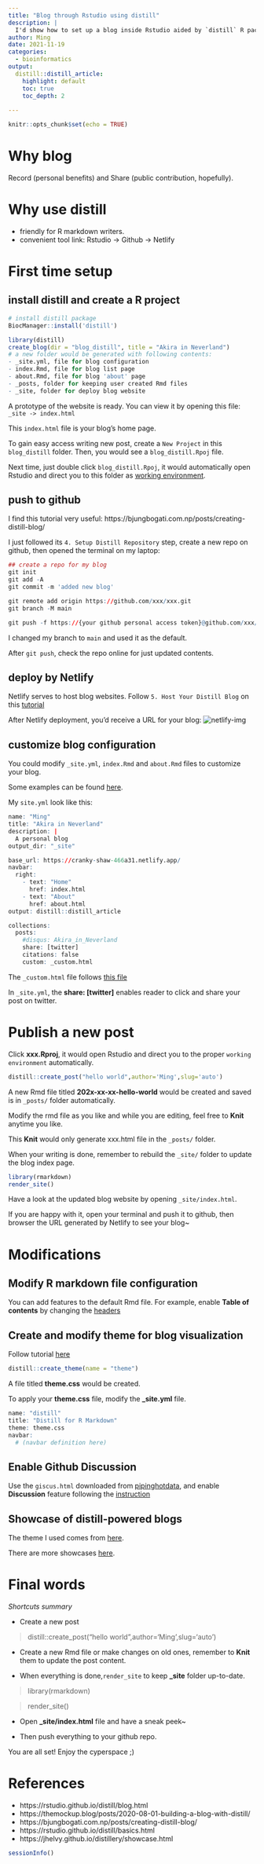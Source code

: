 ```yaml
---
title: "Blog through Rstudio using distill"
description: |
  I'd show how to set up a blog inside Rstudio aided by `distill` R package, sync blog contents and configurations to Github, and deploy blog on Netlify.
author: Ming
date: 2021-11-19
categories:
  - bioinformatics
output:
  distill::distill_article:
    highlight: default
    toc: true
    toc_depth: 2
    
---
```



```r
knitr::opts_chunk$set(echo = TRUE)
```

# Why blog
Record (personal benefits) and Share (public contribution, hopefully).


# Why use distill
- friendly for R markdown writers.
- convenient tool link: Rstudio -> Github -> Netlify

# First time setup

## install distill and create a R project

```r
# install distill package
BiocManager::install('distill')

library(distill)
create_blog(dir = "blog_distill", title = "Akira in Neverland")
# a new folder would be generated with following contents:
- _site.yml, file for blog configuration
- index.Rmd, file for blog list page
- about.Rmd, file for blog 'about' page
- _posts, folder for keeping user created Rmd files 
- _site, folder for deploy blog website
```



A prototype of the website is ready. 
You can view it by opening this file: `_site -> index.html`

This `index.html` file is your blog's home page.

To gain easy access writing new post, create a `New Project` in this `blog_distill` folder. Then, you would see a `blog_distill.Rpoj` file.

Next time, just double click `blog_distill.Rpoj`, it would automatically open Rstudio and direct you to this folder as [working environment](https://mgimond.github.io/ES218/The_R_environment.html).

## push to github

I find this tutorial very useful: https://bjungbogati.com.np/posts/creating-distill-blog/

I just followed its `4. Setup Distill Repository` step, create a new repo on github, then opened the terminal on my laptop:

```r
## create a repo for my blog
git init
git add -A
git commit -m 'added new blog'

git remote add origin https://github.com/xxx/xxx.git
git branch -M main

git push -f https://{your github personal access token}@github.com/xxx/xxx.git main
```

I changed my branch to `main` and used it as the default.

After `git push`, check the repo online for just updated contents.

## deploy by Netlify  

Netlify serves to host blog websites.
Follow `5. Host Your Distill Blog` on this [tutorial](https://bjungbogati.com.np/posts/creating-distill-blog/)

After Netlify deployment, you'd receive a URL for your blog:
![netlify-img](./netlify-img.jpg)

## customize blog configuration

You could modify `_site.yml`, `index.Rmd` and `about.Rmd` files to customize your blog.

Some examples can be found [here](https://rstudio.github.io/distill/blog.html#next-steps).

My `site.yml` look like this:

```r
name: "Ming"
title: "Akira in Neverland"
description: |
  A personal blog
output_dir: "_site"

base_url: https://cranky-shaw-466a31.netlify.app/
navbar:
  right:
    - text: "Home"
      href: index.html
    - text: "About"
      href: about.html
output: distill::distill_article

collections:
  posts:
    #disqus: Akira_in_Neverland
    share: [twitter]
    citations: false
    custom: _custom.html
```

The `_custom.html` file follows [this file](https://rstudio.github.io/distill/blog.html#custom-html)

In `_site.yml`, the **share: [twitter]** enables reader to click and share your post on twitter.


# Publish a new post

Click **xxx.Rproj**, it would open Rstudio and direct you to the proper `working environment` automatically. 

```r
distill::create_post("hello world",author='Ming',slug='auto')
```
A new Rmd file titled **202x-xx-xx-hello-world** would be created and saved is in `_posts/` folder automatically.

Modify the rmd file as you like and while you are editing, feel free to **Knit** anytime you like.

This **Knit** would only generate xxx.html file in the `_posts/` folder.

When your writing is done, remember to rebuild the `_site/` folder to update the blog index page.

```r
library(rmarkdown)
render_site()
```

Have a look at the updated blog website by opening `_site/index.html`.

If you are happy with it, open your terminal and push it to github, then browser the URL generated by Netlify to see your blog~

# Modifications

## Modify R markdown file configuration

You can add features to the default Rmd file.
For example, enable **Table of contents** by changing the [headers](https://rstudio.github.io/distill/basics.html#table-of-contents)

## Create and modify theme for blog visualization

Follow tutorial [here](https://rstudio.github.io/distill/website.html#create-theme)

```r
distill::create_theme(name = "theme") 
```
A file titled **theme.css** would be created.

To apply your **theme.css** file, modify the **\_site.yml** file.

```r
name: "distill"
title: "Distill for R Markdown"
theme: theme.css
navbar:
  # (navbar definition here)
```  

## Enable Github Discussion 
Use the `giscus.html` downloaded from [pipinghotdata](https://github.com/shannonpileggi/pipinghotdata_distill),
and enable **Discussion** feature following the [instruction](https://docs.github.com/en/repositories/managing-your-repositorys-settings-and-features/enabling-features-for-your-repository/enabling-or-disabling-github-discussions-for-a-repository)

## Showcase of distill-powered blogs
The theme I used comes from [here](https://github.com/shannonpileggi/pipinghotdata_distill).

There are more showcases [here](https://jhelvy.github.io/distillery/showcase.html).

# Final words

*Shortcuts summary*

+ Create a new post

>distill::create_post("hello world",author='Ming',slug='auto')

+ Create a new Rmd file or make changes on old ones, remember to **Knit** them to update the post content.

+ When everything is done,`render_site` to keep **\_site** folder up-to-date.

>library(rmarkdown)

>render_site()

+ Open **\_site\/index.html** file and have a sneak peek~

+ Then push everything to your github repo.

You are all set!
Enjoy the cyperspace ;) 

# References
- https://rstudio.github.io/distill/blog.html
- https://themockup.blog/posts/2020-08-01-building-a-blog-with-distill/
- https://bjungbogati.com.np/posts/creating-distill-blog/
- https://rstudio.github.io/distill/basics.html
- https://jhelvy.github.io/distillery/showcase.html

```r
sessionInfo()
```


  